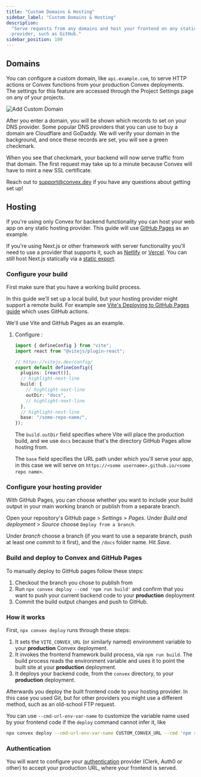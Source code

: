 ```yaml
---
title: "Custom Domains & Hosting"
sidebar_label: "Custom Domains & Hosting"
description:
  "Serve requests from any domains and host your frontend on any static hosting
  provider, such as GitHub."
sidebar_position: 100
---
```


## Domains

You can configure a custom domain, like `api.example.com`, to serve HTTP actions
or Convex functions from your production Convex deployments. The settings for
this feature are accessed through the Project Settings page on any of your
projects.

![Add Custom Domain](/screenshots/add_custom_domain.png)

After you enter a domain, you will be shown which records to set on your DNS
provider. Some popular DNS providers that you can use to buy a domain are
Cloudflare and GoDaddy. We will verify your domain in the background, and once
these records are set, you will see a green checkmark.

When you see that checkmark, your backend will now serve traffic from that
domain. The first request may take up to a minute because Convex will have to
mint a new SSL certificate.

Reach out to support@convex.dev if you have any questions about getting set up!

<ProFeatureUpsell feature="Custom domains" verb="require" />

## Hosting

If you're using only Convex for backend functionality you can host your web app
on any static hosting provider. This guide will use
[GitHub Pages](https://pages.github.com/) as an example.

If you're using Next.js or other framework with server functionality you'll need
to use a provider that supports it, such as
[Netlify](/docs/production/hosting/netlify.mdx) or
[Vercel](/docs/production/hosting/vercel.mdx). You can still host Next.js
statically via a
[static export](https://nextjs.org/docs/pages/building-your-application/deploying/static-exports).

### Configure your build

First make sure that you have a working build process.

In this guide we'll set up a local build, but your hosting provider might
support a remote build. For example see
[Vite's Deploying to GitHub Pages guide](https://vitejs.dev/guide/static-deploy.html#github-pages)
which uses GitHub actions.

We'll use Vite and GitHub Pages as an example.

1. Configure <JSDialectFileName name="vite.config.mts" />:

   ```ts title="vite.config.mts"
   import { defineConfig } from "vite";
   import react from "@vitejs/plugin-react";

   // https://vitejs.dev/config/
   export default defineConfig({
     plugins: [react()],
     // highlight-next-line
     build: {
       // highlight-next-line
       outDir: "docs",
       // highlight-next-line
     },
     // highlight-next-line
     base: "/some-repo-name/",
   });
   ```

   The `build.outDir` field specifies where Vite will place the production
   build, and we use `docs` because that's the directory GitHub Pages allow
   hosting from.

   The `base` field specifies the URL path under which you'll serve your app, in
   this case we will serve on
   `https://<some username>.github.io/<some repo name>`.

### Configure your hosting provider

With GitHub Pages, you can choose whether you want to include your build output
in your main working branch or publish from a separate branch.

Open your repository's GitHub page > _Settings_ > _Pages_. Under _Build and
deployment_ > _Source_ choose `Deploy from a branch`.

Under _branch_ choose a branch (if you want to use a separate branch, push at
least one commit to it first), and the `/docs` folder name. Hit _Save_.

### Build and deploy to Convex and GitHub Pages

To manually deploy to GitHub pages follow these steps:

1. Checkout the branch you chose to publish from
2. Run `npx convex deploy --cmd 'npm run build'` and confirm that you want to
   push your current backend code to your **production** deployment
3. Commit the build output changes and push to GitHub.

### How it works

First, `npx convex deploy` runs through these steps:

1. It sets the `VITE_CONVEX_URL` (or similarly named) environment variable to
   your **production** Convex deployment.
2. It invokes the frontend framework build process, via `npm run build`. The
   build process reads the environment variable and uses it to point the built
   site at your **production** deployment.
3. It deploys your backend code, from the `convex` directory, to your
   **production** deployment.

Afterwards you deploy the built frontend code to your hosting provider. In this
case you used Git, but for other providers you might use a different method,
such as an old-school FTP request.

You can use `--cmd-url-env-var-name` to customize the variable name used by your
frontend code if the `deploy` command cannot infer it, like

```sh
npx convex deploy --cmd-url-env-var-name CUSTOM_CONVEX_URL --cmd 'npm run build'
```

### Authentication

You will want to configure your [authentication](/docs/auth.mdx) provider
(Clerk, Auth0 or other) to accept your production URL, where your frontend is
served.
